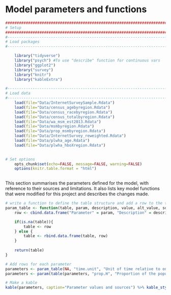 # Model parameters and functions {#parameters}
```r

####################################################################################
# Setup
####################################################################################
#-----------------------------------------------------------------------------------
# Load packages
#-----------------------------------------------------------------------------------

    library("tidyverse")
    library("psych") #To use "describe" function for continuous vars
    library("ggplot2")
    library("survey")
    library("knitr")
    library("kableExtra")

#-----------------------------------------------------------------------------------
# Load data
#-----------------------------------------------------------------------------------
    load(file="Data/InternetSurveySample.Rdata")
    load(file="Data/census_agebyregion.Rdata")
    load(file="Data/census_racebyregion.Rdata")
    load(file="Data/census_totalbyregion.Rdata")
    load(file="Data/wa_msm_est2013.Rdata")
    load(file="Data/msmbyregion.Rdata")
    load(file="Data/prop_msmbyregion.Rdata")
    load(file="Data/InternetSurvey_reweighted.Rdata")
    load(file="Data/plwha_age.Rdata")
    load(file="Data/plwha_hboXregion.Rdata")

    
# Set options
    opts_chunk$set(echo=FALSE, message=FALSE, warning=FALSE)
    options(knitr.table.format = "html") 
    
```

This section summarises the parameters defined for the model, with reference to their sources and limitations. It also lists key model functions that were modified for this project and describes the changes made.

```r
# write a function to define the table structure and add a row to the table with a new parameter or attribute
param_table <- function(table, param, description, value, alt_value, sources){
    row <- cbind.data.frame("Parameter" = param, "Description" = description, "Value" = value, "Alternate/sensitivity value(s)" = alt_value, "Source(s)" = sources)

    if(is.na(table)){
        table <- row
    } else {
        table <- rbind.data.frame(table, row)
    }
   
    return(table)
}

# Add rows for each parameter
parameters <- param_table(NA, "time.unit", "Unit of time relative to one day", 7, NA, NA)
parameters <- param(table(parameters, "prop.H", "Proportion of the population Hispanic", ))

# Make a kable
kable(parameters, caption="Parameter values and sources") %>% kable_styling(full_width=F, position="center")
```

```r

```